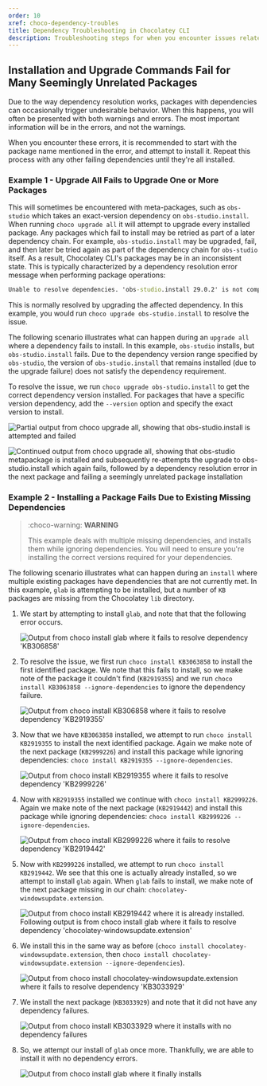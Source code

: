 ---
order: 10
xref: choco-dependency-troubles
title: Dependency Troubleshooting in Chocolatey CLI
description: Troubleshooting steps for when you encounter issues related to dependencies
---

## Installation and Upgrade Commands Fail for Many Seemingly Unrelated Packages

Due to the way dependency resolution works, packages with dependencies can occasionally trigger undesirable behavior.
When this happens, you will often be presented with both warnings and errors.
The most important information will be in the errors, and not the warnings.

When you encounter these errors, it is recommended to start with the package name mentioned in the error, and attempt to install it.
Repeat this process with any other failing dependencies until they're all installed.

### Example 1 - Upgrade All Fails to Upgrade One or More Packages

This will sometimes be encountered with meta-packages, such as `obs-studio` which takes an exact-version dependency on `obs-studio.install`.
When running `choco upgrade all` it will attempt to upgrade every installed package.
Any packages which fail to install may be retried as part of a later dependency chain.
For example, `obs-studio.install` may be upgraded, fail, and then later be tried again as part of the dependency chain for `obs-studio` itself.
As a result, Chocolatey CLI's packages may be in an inconsistent state.
This is typically characterized by a dependency resolution error message when performing package operations:

```cmd
Unable to resolve dependencies. 'obs-studio.install 29.0.2' is not compatible with 'obs-studio 29.1.1 constraint: obs-studio.install (>= 29.1.1)'.
```

This is normally resolved by upgrading the affected dependency.
In this example, you would run `choco upgrade obs-studio.install` to resolve the issue.

The following scenario illustrates what can happen during an `upgrade all` where a dependency fails to install.
In this example, `obs-studio` installs, but `obs-studio.install` fails.
Due to the dependency version range specified by `obs-studio`, the version of `obs-studio.install` that remains installed (due to the upgrade failure) does not satisfy the dependency requirement.

To resolve the issue, we run `choco upgrade obs-studio.install` to get the correct dependency version installed.
For packages that have a specific version dependency, add the `--version` option and specify the exact version to install.

![Partial output from choco upgrade all, showing that obs-studio.install is attempted and failed](/images/chocolatey/dependency-resolution-failure-1.png)

![Continued output from choco upgrade all, showing that obs-studio metapackage is installed and subsequently re-attempts the upgrade to obs-studio.install which again fails, followed by a dependency resolution error in the next package and failing a seemingly unrelated package installation](/images/chocolatey/dependency-resolution-failure-2.png)

### Example 2 - Installing a Package Fails Due to Existing Missing Dependencies

> :choco-warning: **WARNING**
>
> This example deals with multiple missing dependencies, and installs them while ignoring dependencies.
> You will need to ensure you're installing the correct versions required for your dependencies.

The following scenario illustrates what can happen during an `install` where multiple existing packages have dependencies that are not currently met.
In this example, `glab` is attempting to be installed, but a number of `KB` packages are missing from the Chocolatey `lib` directory.

1. We start by attempting to install `glab`, and note that that the following error occurs.

    ![Output from choco install glab where it fails to resolve dependency 'KB306858'](/images/chocolatey/kb-dependency-failure-1.png)

1. To resolve the issue, we first run `choco install KB3063858` to install the first identified package.
We note that this fails to install, so we make note of the package it couldn't find (`KB2919355`) and we run `choco install KB3063858 --ignore-dependencies` to ignore the dependency failure.

    ![Output from choco install KB306858 where it fails to resolve dependency 'KB2919355'](/images/chocolatey/kb-dependency-failure-2.png)

1. Now that we have `KB3063858` installed, we attempt to run `choco install KB2919355` to install the next identified package.
Again we make note of the next package (`KB2999226`) and install this package while ignoring dependencies: `choco install KB2919355 --ignore-dependencies`.

    ![Output from choco install KB2919355 where it fails to resolve dependency 'KB2999226'](/images/chocolatey/kb-dependency-failure-3.png)

1. Now with `KB2919355` installed we continue with `choco install KB2999226`.
Again we make note of the next package (`KB2919442`) and install this package while ignoring dependencies: `choco install KB2999226 --ignore-dependencies`.

    ![Output from choco install KB2999226 where it fails to resolve dependency 'KB2919442'](/images/chocolatey/kb-dependency-failure-4.png)

1. Now with `KB2999226` installed, we attempt to run `choco install KB2919442`.
We see that this one is actually already installed, so we attempt to install `glab` again.
When `glab` fails to install, we make note of the next package missing in our chain: `chocolatey-windowsupdate.extension`.

    ![Output from choco install KB2919442 where it is already installed. Following output is from choco install glab where it fails to resolve dependency 'chocolatey-windowsupdate.extension'](/images/chocolatey/kb-dependency-failure-5.png)

1. We install this in the same way as before (`choco install chocolatey-windowsupdate.extension`, then `choco install chocolatey-windowsupdate.extension --ignore-dependencies`).

    ![Output from choco install chocolatey-windowsupdate.extension where it fails to resolve dependency 'KB3033929'](/images/chocolatey/kb-dependency-failure-6.png)

1. We install the next package (`KB3033929`) and note that it did not have any dependency failures.

    ![Output from choco install KB3033929 where it installs with no dependency failures](/images/chocolatey/kb-dependency-failure-7.png)

1. So, we attempt our install of `glab` once more.
Thankfully, we are able to install it with no dependency errors.

    ![Output from choco install glab where it finally installs](/images/chocolatey/kb-dependency-failure-8.png)
